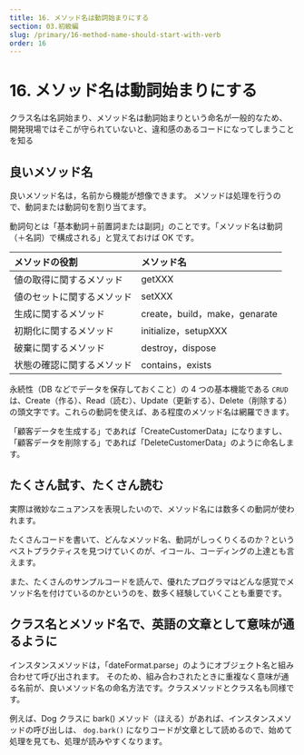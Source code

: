 ```yaml
---
title: 16. メソッド名は動詞始まりにする
section: 03.初級編
slug: /primary/16-method-name-should-start-with-verb
order: 16
---
```


# 16. メソッド名は動詞始まりにする

<p className="goal">クラス名は名詞始まり、メソッド名は動詞始まりという命名が一般的なため、
  開発現場ではそこが守られていないと、違和感のあるコードになってしまうことを知る</p>

## 良いメソッド名

良いメソッド名は，名前から機能が想像できます。
メソッドは処理を行うので、動詞または動詞句を割り当てます。

動詞句とは「基本動詞＋前置詞または副詞」のことです。「メソッド名は動詞（＋名詞）で構成される」と覚えておけば OK です。

| メソッドの役割             | メソッド名                    |
| :------------------------- | :---------------------------- |
| 値の取得に関するメソッド   | getXXX                        |
| 値のセットに関するメソッド | setXXX                        |
| 生成に関するメソッド       | create，build，make，genarate |
| 初期化に関するメソッド     | initialize，setupXXX          |
| 破棄に関するメソッド       | destroy，dispose              |
| 状態の確認に関するメソッド | contains，exists              |

永続性（DB などでデータを保存しておくこと）の 4 つの基本機能である `CRUD` は、Create（作る）、Read（読む）、Update（更新する）、Delete（削除する）の頭文字です。これらの動詞を使えば、ある程度のメソッド名は網羅できます。

「顧客データを生成する」であれば「CreateCustomerData」になりますし、「顧客データを削除する」であれば「DeleteCustomerData」のように命名します。

## たくさん試す、たくさん読む

実際は微妙なニュアンスを表現したいので、メソッド名には数多くの動詞が使われます。

たくさんコードを書いて、どんなメソッド名、動詞がしっくりくるのか？というベストプラクティスを見つけていくのが、イコール、コーディングの上達とも言えます。

また、たくさんのサンプルコードを読んで、優れたプログラマはどんな感覚でメソッド名を付けているのかというのを、数多く経験していくことも重要です。

## クラス名とメソッド名で、英語の文章として意味が通るように

インスタンスメソッドは，「⁠dateFormat.parse」のようにオブジェクト名と組み合わせて呼び出されます。
そのため、組み合わされたときに重複なく意味が通る名前が、良いメソッド名の命名方法です。クラスメソッドとクラス名も同様です。

例えば、Dog クラスに bark() メソッド（ほえる）があれば、インスタンスメソッドの呼び出しは、
`dog.bark()` になりコードが文章として読めるので、始めて処理を見ても、処理が読みやすくなります。
